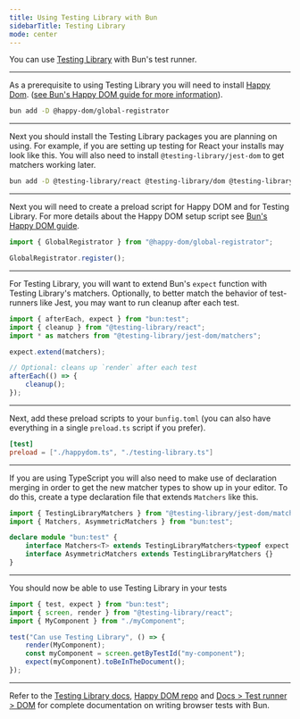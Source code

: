 ```yaml
---
title: Using Testing Library with Bun
sidebarTitle: Testing Library
mode: center
---
```


You can use [Testing Library](https://testing-library.com/) with Bun's test runner.

---

As a prerequisite to using Testing Library you will need to install [Happy Dom](https://github.com/capricorn86/happy-dom). ([see Bun's Happy DOM guide for more information](https://bun.sh/guides/test/happy-dom)).

```sh terminal icon="terminal"
bun add -D @happy-dom/global-registrator
```

---

Next you should install the Testing Library packages you are planning on using. For example, if you are setting up testing for React your installs may look like this. You will also need to install `@testing-library/jest-dom` to get matchers working later.

```sh terminal icon="terminal"
bun add -D @testing-library/react @testing-library/dom @testing-library/jest-dom
```

---

Next you will need to create a preload script for Happy DOM and for Testing Library. For more details about the Happy DOM setup script see [Bun's Happy DOM guide](https://bun.sh/guides/test/happy-dom).

```ts happydom.ts icon="/icons/typescript.svg"
import { GlobalRegistrator } from "@happy-dom/global-registrator";

GlobalRegistrator.register();
```

---

For Testing Library, you will want to extend Bun's `expect` function with Testing Library's matchers. Optionally, to better match the behavior of test-runners like Jest, you may want to run cleanup after each test.

```ts testing-library.ts icon="/icons/typescript.svg"
import { afterEach, expect } from "bun:test";
import { cleanup } from "@testing-library/react";
import * as matchers from "@testing-library/jest-dom/matchers";

expect.extend(matchers);

// Optional: cleans up `render` after each test
afterEach(() => {
	cleanup();
});
```

---

Next, add these preload scripts to your `bunfig.toml` (you can also have everything in a single `preload.ts` script if you prefer).

```toml bunfig.toml icon="settings"
[test]
preload = ["./happydom.ts", "./testing-library.ts"]
```

---

If you are using TypeScript you will also need to make use of declaration merging in order to get the new matcher types to show up in your editor. To do this, create a type declaration file that extends `Matchers` like this.

```ts matchers.d.ts icon="/icons/typescript.svg"
import { TestingLibraryMatchers } from "@testing-library/jest-dom/matchers";
import { Matchers, AsymmetricMatchers } from "bun:test";

declare module "bun:test" {
	interface Matchers<T> extends TestingLibraryMatchers<typeof expect.stringContaining, T> {}
	interface AsymmetricMatchers extends TestingLibraryMatchers {}
}
```

---

You should now be able to use Testing Library in your tests

```ts matchers.d.ts icon="/icons/typescript.svg"
import { test, expect } from "bun:test";
import { screen, render } from "@testing-library/react";
import { MyComponent } from "./myComponent";

test("Can use Testing Library", () => {
	render(MyComponent);
	const myComponent = screen.getByTestId("my-component");
	expect(myComponent).toBeInTheDocument();
});
```

---

Refer to the [Testing Library docs](https://testing-library.com/), [Happy DOM repo](https://github.com/capricorn86/happy-dom) and [Docs > Test runner > DOM](https://bun.sh/docs/test/dom) for complete documentation on writing browser tests with Bun.
